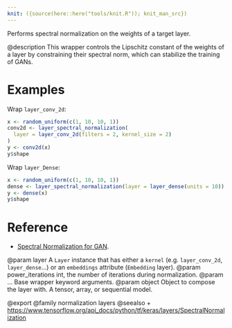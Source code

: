 ```yaml
---
knit: ({source(here::here("tools/knit.R")); knit_man_src})
---
```

Performs spectral normalization on the weights of a target layer.

@description
This wrapper controls the Lipschitz constant of the weights of a layer by
constraining their spectral norm, which can stabilize the training of GANs.

# Examples
Wrap `layer_conv_2d`:
```r
x <- random_uniform(c(1, 10, 10, 1))
conv2d <- layer_spectral_normalization(
  layer = layer_conv_2d(filters = 2, kernel_size = 2)
)
y <- conv2d(x)
y$shape
```

Wrap `layer_Dense`:
```r
x <- random_uniform(c(1, 10, 10, 1))
dense <- layer_spectral_normalization(layer = layer_dense(units = 10))
y <- dense(x)
y$shape
```

# Reference
- [Spectral Normalization for GAN](https://arxiv.org/abs/1802.05957).

@param layer A `Layer` instance that
    has either a `kernel` (e.g. `layer_conv_2d`, `layer_dense`...)
    or an `embeddings` attribute (`Embedding` layer).
@param power_iterations int, the number of iterations during normalization.
@param ... Base wrapper keyword arguments.
@param object Object to compose the layer with. A tensor, array, or sequential model.

@export
@family normalization layers
@seealso
+ <https://www.tensorflow.org/api_docs/python/tf/keras/layers/SpectralNormalization>

